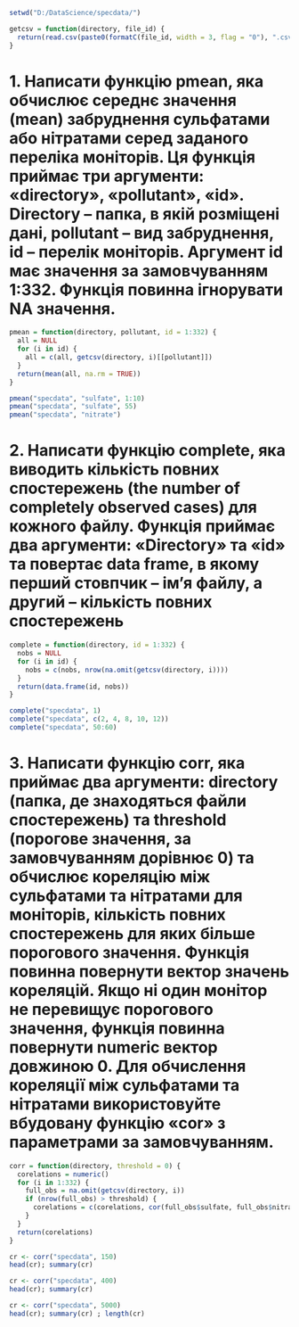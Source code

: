
```{r}
setwd("D:/DataScience/specdata/")
```

```{r}
getcsv = function(directory, file_id) {
  return(read.csv(paste0(formatC(file_id, width = 3, flag = "0"), ".csv")))
}
```

# 1. Написати функцію pmean, яка обчислює середнє значення (mean) забруднення сульфатами або нітратами серед заданого переліка моніторів. Ця функція приймає три аргументи: «directory», «pollutant», «id». Directory -- папка, в якій розміщені дані, pollutant -- вид забруднення, id -- перелік моніторів. Аргумент id має значення за замовчуванням 1:332. Функція повинна ігнорувати NA значення.

```{r}
pmean = function(directory, pollutant, id = 1:332) {
  all = NULL
  for (i in id) {
    all = c(all, getcsv(directory, i)[[pollutant]])
  }
  return(mean(all, na.rm = TRUE))
}

pmean("specdata", "sulfate", 1:10)
pmean("specdata", "sulfate", 55)
pmean("specdata", "nitrate")
```

# 2. Написати функцію complete, яка виводить кількість повних спостережень (the number of completely observed cases) для кожного файлу. Функція приймає два аргументи: «Directory» та «id» та повертає data frame, в якому перший стовпчик -- ім'я файлу, а другий -- кількість повних спостережень

```{r}

complete = function(directory, id = 1:332) {
  nobs = NULL
  for (i in id) {
    nobs = c(nobs, nrow(na.omit(getcsv(directory, i))))
  }
  return(data.frame(id, nobs))
}

complete("specdata", 1)
complete("specdata", c(2, 4, 8, 10, 12))
complete("specdata", 50:60)
```

# 3. Написати функцію corr, яка приймає два аргументи: directory (папка, де знаходяться файли спостережень) та threshold (порогове значення, за замовчуванням дорівнює 0) та обчислює кореляцію між сульфатами та нітратами для моніторів, кількість повних спостережень для яких більше порогового значення. Функція повинна повернути вектор значень кореляцій. Якщо ні один монітор не перевищує порогового значення, функція повинна повернути numeric вектор довжиною 0. Для обчислення кореляції між сульфатами та нітратами використовуйте вбудовану функцію «cor» з параметрами за замовчуванням.

```{r}

corr = function(directory, threshold = 0) {
  corelations = numeric()
  for (i in 1:332) {
    full_obs = na.omit(getcsv(directory, i))
    if (nrow(full_obs) > threshold) {
      corelations = c(corelations, cor(full_obs$sulfate, full_obs$nitrate))
    }
  }
  return(corelations)
}

cr <- corr("specdata", 150)
head(cr); summary(cr)

cr <- corr("specdata", 400)
head(cr); summary(cr)

cr <- corr("specdata", 5000)
head(cr); summary(cr) ; length(cr)
```
